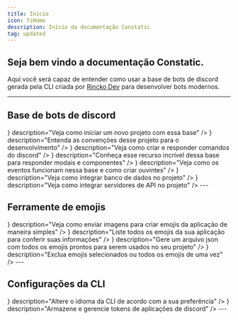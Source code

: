```yaml
---
title: Início
icon: TiHome
description: Início da documentação Constatic
tag: updated 
---
```


## Seja bem vindo a documentação Constatic.

Aqui você será capaz de entender como usar a base de bots de discord gerada pela CLI criada por [Rincko Dev](https://github.com/rinckodev) para desenvolver bots modernos.

---

## Base de bots de discord

<Cards className="lg:grid-cols-3">
	<Card
		href="/docs/discord/start"
		title="Começando"
		icon={<icons.FaClipboard/>}
		description="Veja como iniciar um novo projeto com essa base"
	/>
	<Card
		href="/docs/discord/conventions"
		title="Convenções"
		icon={<icons.FaHandshake/>}
		description="Entenda as convenções desse projeto para o desenvolvimento"
	/>
	<Card
		href="/docs/discord/commands"
		title="Comandos"
		icon={<icons.HiMiniCommandLine/>}
		description="Veja como criar e responder comandos do discord"
	/>
	<Card
		href="/docs/discord/responders"
		title="Responders"
		icon={<icons.BsFillReplyFill/>}
		description="Conheça esse recurso incrível dessa base para responder modais e componentes"
	/>
	<Card
		href="/docs/discord/events"
		title="Eventos"
		icon={<icons.RiCalendarEventFill/>}
		description="Veja como os eventos funcionam nessa base e como criar ouvintes"
	/>
	<Card
		href="/docs/discord/presets/databases"
		title="Banco de dados"
		icon={<icons.FaDatabase/>}
		description="Veja como integrar banco de dados no projeto"
	/>
	<Card
		href="/docs/discord/presets/servers"
		title="Servidores de API"
		icon={<icons.FaGlobe/>}
		description="Veja como integrar servidores de API no projeto"
	/>
</Cards>
---

## Ferramente de emojis

<Cards className="lg:grid-cols-2">
	<Card
		href="/docs/emojis/upload"
		title="Enviando emojis"
		icon={<icons.HiUpload/>}
		description="Veja como enviar imagens para criar emojis da aplicação de maneira simples"
	/>
	<Card
		href="/docs/emojis/list"
		title="Listando emojis"
		icon={<icons.FaRegListAlt/>}
		description="Liste todos os emojis da sua aplicação para conferir suas informações"
	/>
	<Card
		href="/docs/emojis/file"
		title="Arquivo de emojis"
		icon={<icons.FaFileDownload/>}
		description="Gere um arquivo json com todos os emojis prontos para serem usados no seu projeto"
	/>
	<Card
		href="/docs/emojis/delete"
		title="Deletando emojis"
		icon={<icons.FaTrashAlt/>}
		description="Exclua emojis selecionados ou todos os emojis de uma vez"
	/>
</Cards>
---

## Configurações da CLI

<Cards className="lg:grid-cols-2">
	<Card
		href="/docs/settings/language"
		title="Idioma"
		icon={<icons.IoLanguage/>}
		description="Altere o idioma da CLI de acordo com a sua preferência"
	/>
	<Card
		href="/docs/settings/tokens"
		title="Tokens"
		icon={<icons.IoMdKey/>}
		description="Armazene e gerencie tokens de aplicações de discord"
	/>
</Cards>
---